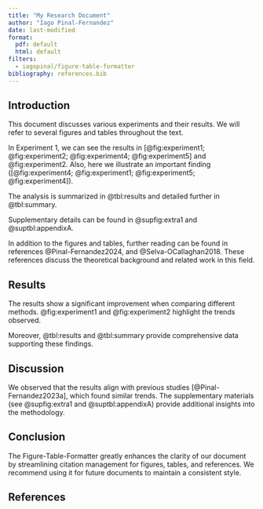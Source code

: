 ```yaml
---
title: "My Research Document"
author: "Iago Pinal-Fernandez"
date: last-modified
format:
  pdf: default
  html: default
filters:
  - iagopinal/figure-table-formatter
bibliography: references.bib
---
```


## Introduction

This document discusses various experiments and their results. We will refer to several figures and tables throughout the text.

In Experiment 1, we can see the results in [@fig:experiment1; @fig:experiment2; @fig:experiment4; @fig:experiment5] and @fig:experiment2. Also, here we illustrate an important finding ([@fig:experiment4; @fig:experiment1; @fig:experiment5; @fig:experiment4]).

The analysis is summarized in @tbl:results and detailed further in @tbl:summary.

Supplementary details can be found in @supfig:extra1 and @suptbl:appendixA.

In addition to the figures and tables, further reading can be found in references @Pinal-Fernandez2024, and @Selva-OCallaghan2018. These references discuss the theoretical background and related work in this field.

## Results

The results show a significant improvement when comparing different methods. @fig:experiment1 and @fig:experiment2 highlight the trends observed.

Moreover, @tbl:results and @tbl:summary provide comprehensive data supporting these findings.

## Discussion

We observed that the results align with previous studies [@Pinal-Fernandez2023a], which found similar trends. The supplementary materials (see @supfig:extra1 and @suptbl:appendixA) provide additional insights into the methodology.

## Conclusion

The Figure-Table-Formatter greatly enhances the clarity of our document by streamlining citation management for figures, tables, and references. We recommend using it for future documents to maintain a consistent style.

## References
